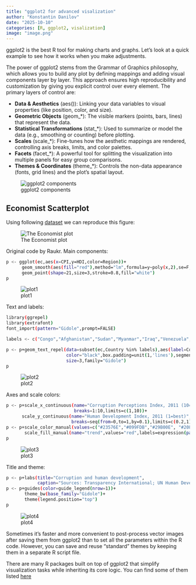 ```yaml
---
title: "ggplot2 for advanced visalization"
author: "Konstantin Danilov"
date: "2025-10-10"
categories: [R, ggplot2, visalization]
image: "image.png"
---
```


ggplot2 is the best R tool for making charts and graphs. Let's look at a quick example to see how it works when you make adjustments.

The power of ggplot2 stems from the Grammar of Graphics philosophy, which allows you to build any plot by defining mappings and adding visual components layer by layer. This approach ensures high reproducibility and customization by giving you explicit control over every element. The primary layers of control are:

- **Data & Aesthetics** (aes()): Linking your data variables to visual properties (like position, color, and size).
- **Geometric Objects** (geom_*): The visible markers (points, bars, lines) that represent the data.
- **Statistical Transformations** (stat_*): Used to summarize or model the data (e.g., smoothing or counting) before plotting.
- **Scales** (scale_*): Fine-tunes how the aesthetic mappings are rendered, controlling axis breaks, limits, and color palettes.
- **Facets** (facet_*): A powerful tool for splitting the visualization into multiple panels for easy group comparisons.
- **Themes & Coordinates** (theme_*): Controls the non-data appearance (fonts, grid lines) and the plot's spatial layout.

![ggplot2 components](ggplot2.png)

## Economist Scatterplot

Using following [dataset]((https://www.dropbox.com/s/7imn0eoey9ckxh5/data_economist.csv?dl=1)) we can reproduce this figure:

![The Economist plot](economist.png)

Original code by Raukr. Main components:

```.bash
p <- ggplot(ec,aes(x=CPI,y=HDI,color=Region))+
      geom_smooth(aes(fill="red"),method="lm",formula=y~poly(x,2),se=F,color="red",size=0.6)+
      geom_point(shape=21,size=3,stroke=0.8,fill="white")
p
```
![plot1](plot1.png)

Text and labels:
```.bash
library(ggrepel)
library(extrafont)
font_import(pattern="Gidole",prompt=FALSE)

labels <- c("Congo","Afghanistan","Sudan","Myanmar","Iraq","Venezuela","Russia","Argentina","Brazil","Italy","South Africa","Cape Verde","Bhutan","Botswana","Britian","New Zealand","Greece","China","India","Rwanda","Spain","France","United States","Japan","Norway","Singapore","Barbados","Germany")

p <- p+geom_text_repel(data=subset(ec,Country %in% labels),aes(label=Country),
                       color="black",box.padding=unit(1,'lines'),segment.size=0.25,
                       size=3,family="Gidole")
p
```

![plot2](plot2.png)

Axes and scale colors:

```.bash
p <- p+scale_x_continuous(name="Corruption Perceptions Index, 2011 (10=least corrupt)",
                          breaks=1:10,limits=c(1,10))+
      scale_y_continuous(name="Human Development Index, 2011 (1=best)",
                         breaks=seq(from=0,to=1,by=0.1),limits=c(0.2,1))
p <- p+scale_color_manual(values=c("#23576E","#099FDB","#29B00E", "#208F84","#F55840","#924F3E"))+
       scale_fill_manual(name="trend",values="red",labels=expression(paste(R^2,"=52%")))
p
```

![plot3](plot3.png)

Title and theme:

```.bash
p <- p+labs(title="Corruption and human development",
            caption="Sources: Transparency International; UN Human Development Report")
p <- p+guides(color=guide_legend(nrow=1))+
       theme_bw(base_family="Gidole")+
       theme(legend.position="top")
p
```

![plot4](plot4.png)

::: {.callout-tip}
Sometimes it's faster and more convenient to post-process vector images after saving them from ggplot2 than to set all the parameters within the R code. However, you can save and reuse "standard" themes by keeping them in a separate R script file.
:::

There are many R packages built on top of ggplot2 that simplify visualization tasks while inheriting its core logic. You can find some of them listed [here](https://exts.ggplot2.tidyverse.org/gallery/)